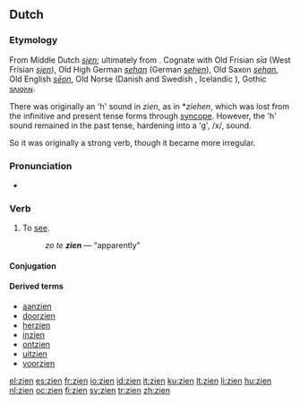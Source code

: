 ==Dutch==
===Etymology===
From Middle Dutch ''[[sien]]''; ultimately from {{proto|Germanic|sehwan|lang=ang}}.  Cognate with Old Frisian ''sīa'' (West Frisian ''[[sjen]]''), Old High German ''[[sehan]]'' (German ''[[sehen]]''), Old Saxon ''[[sehan]]'', Old English ''[[seon|sēon]]'', Old Norse {{term|sjá|lang=non}} (Danish and Swedish {{term|se|lang=se}}, Icelandic {{term|sjá|lang=is}}), Gothic [[𐍃𐌰𐌹𐍈𐌰𐌽]]. 

There was originally an 'h' sound in ''zien'', as in *''ziehen'', which was lost from the infinitive and present tense forms through [[syncope]].  However, the 'h' sound remained in the past tense, hardening into a 'g', /x/, sound.

So it was originally a strong verb, though it became more irregular.

===Pronunciation===
*{{audio|Nl-zien.ogg|audio}}

===Verb===
{{nl-verb|st-5}}  <!-- see WT:ANL -->

# To [[see]].
#: ''zo te '''zien''''' — “apparently”

====Conjugation====
{{nl-conj|zie|ziet|zag|zagen|gezien|zie}}

====Derived terms====
{{top4}}
* [[aanzien]]
* [[doorzien]]
* [[herzien]]
* [[inzien]]
* [[ontzien]]
* [[uitzien]]
* [[voorzien]]
{{bottom}}

[[el:zien]]
[[es:zien]]
[[fr:zien]]
[[io:zien]]
[[id:zien]]
[[it:zien]]
[[ku:zien]]
[[lt:zien]]
[[li:zien]]
[[hu:zien]]
[[nl:zien]]
[[oc:zien]]
[[fi:zien]]
[[sv:zien]]
[[tr:zien]]
[[zh:zien]]